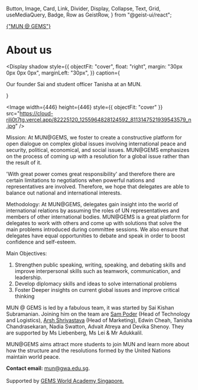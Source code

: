   Button,
  Image,
  Card,
  Link,
  Divider,
  Display,
  Collapse,
  Text,
  Grid,
  useMediaQuery,
  Badge,
  Row as GeistRow,
} from "@geist-ui/react";

<Head>
  <title>About us - MUN @ GEMS</title>
  <link rel="icon" href="/favicon.ico" />
</Head>
<a href="/">
  <Badge
    size="large"
    style={{ marginTop: "20px", marginBottom: "20px", padding: "5px 10px" }}
  >
    {"MUN @ GEMS"}
  </Badge>
</a>

# About us

<Display
  shadow
  style={{
    objectFit: "cover",
    float: "right",
    margin: "30px 0px 0px 0px",
    marginLeft: "30px",
  }}
  caption={<p>Our founder Sai and student officer Tanisha at an MUN.</p>}
>
  <Image
    width={446}
    height={446}
    style={{ objectFit: "cover" }}
    src="https://cloud-rili0t7tg.vercel.app/82225120_1255964828124592_8113147521939543579_n.jpg"
  />
</Display>

Mission: At MUN@GEMS, we foster to create a constructive platform for open dialogue on complex global issues involving international peace and security, political, economical, and social issues. MUN@GEMS emphasizes on the process of coming up with a resolution for a global issue rather than the result of it.

'With great power comes great responsibility' and therefore there are certain limitations to negotiations when powerful nations and representatives are involved. Therefore, we hope that delegates are able to balance out national and international interests.

Methodology: At MUN@GEMS, delegates gain insight into the world of international relations by assuming the roles of UN representatives and members of other international bodies. MUN@GEMS is a great platform for delegates to work with others and come up with solutions that solve the main problems introduced during committee sessions. We also ensure that delegates have equal opportunities to debate and speak in order to boost confidence and self-esteem.

Main Objectives:

1. Strengthen public speaking, writing, speaking, and debating skills and improve interpersonal skills such as teamwork, communication, and leadership.
2. Develop diplomacy skills and ideas to solve international problems
3. Foster Deeper insights on current global issues and improve critical thinking

MUN @ GEMS is led by a fabulous team, it was started by Sai Kishan Subramanian. Joining him on the team are [Sam Poder](https://sampoder.com) (Head of Technology and Logistics), [Arsh Shrivastava](https://arshshrivastava.com) (Head of Marketing), Edwin Cheah, Tanisha Chandrasekaran, Nadia Swatton, Advait Atreya and Devika Shenoy. They are supported by Ms Liebenberg, Ms Lei & Mr Adukkalil.

MUN@GEMS aims attract more students to join MUN and learn more about how the structure and the resolutions formed by the United Nations maintain world peace.

<footer className={styles.footer}>
  <span>
    <span>
      <b>Contact email:</b> <a href="mailto:mun@gwa.edu.sg">mun@gwa.edu.sg</a>.
    </span>
    <br /> <br />
    Supported by <a href="https://gwa.edu.sg">GEMS World Academy Singapore.</a>
  </span>
</footer>

<style jsx global>
  {`
    body {
      padding-left: 80px;
      padding-right: 80px;
    }
    .caption.jsx-435874419 {
      margin-top: 10px;
    }
  `}
</style>
